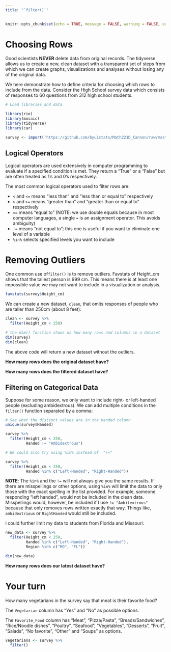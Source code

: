 ```yaml
---
title: "`filter()`"
---
```

```r
knitr::opts_chunk$set(echo = TRUE, message = FALSE, warning = FALSE, error = TRUE)
```


# Choosing Rows

Good scientists **NEVER** delete data from original records.  The tidyverse allows us to create a new, clean dataset with a transparent set of steps from which we can create graphs, visualizations and analyses without losing any of the original data. 

We here demonstrate how to define criteria for choosing which rows to include from the data.  Consider the High School survey data which consists of responses to 60 questions from 312 high school students.  

```r

# Load libraries and data

library(rio)
library(mosaic)
library(tidyverse)
library(car)

survey <- import('https://github.com/byuistats/Math221D_Cannon/raw/master/Data/HighSchoolSeniors_subset.csv') %>% tibble()

```


## Logical Operators

Logical operators are used extensively in computer programming to evaluate if a specified condition is met.  They return a "True" or a "False" but are often treated as 1's and 0's respectively. 

The most common logical operators used to filter rows are:

  * `<` and `<=` means "less than" and "less than or equal to" respectively
  * `>` and `>=` means "greater than" and "greater than or equal to" respectively
  * `==` means "equal to" (NOTE:  we use double equals because in most computer languages, a single `=` is an assignment operator.  This avoids ambiguity)
  * `!=` means "not equal to"; this one is useful if you want to eliminate one level of a variable
  * `%in%` selects specified levels you want to include

# Removing Outliers

One common use of`filter()` is to remove outliers.  Favstats of Height_cm shows that the tallest person is 999 cm.  This means there is at least one impossible value we may not want to include in a visualization or analysis.  

```r
favstats(survey$Height_cm)
```


We can create a new dataset, `clean`, that omits responses of people who are taller than 250cm (about 8 feet):

```r

clean <- survey %>% 
  filter(Height_cm < 250)

# the dim() function shows us how many rows and columns in a dataset
dim(survey)
dim(clean)

```

The above code will return a new dataset without the outliers.

__How many rows does the original dataset have?__

__How many rows does the filtered dataset have?__

## Filtering on Categorical Data

Suppose for some reason, we only want to include right- or left-handed people (excluding ambidextrous).  We can add multiple conditions in the `filter()` function separated by a comma:


```r

# See what the distinct values are in the Handed column
unique(survey$Handed)

survey %>%
  filter(Height_cm < 250,
         Handed != "Ambidextrous")

# We could also try using %in% instead of  "!="

survey %>%
  filter(Height_cm < 250,
         Handed %in% c("Left-Handed", "Right-Handed"))

```

__NOTE__: The `%in%` and the `!=` will not always give you the same results.  If there are misspellings or other options, using `%in%` will limit the data to only those with the exact spelling in the list provided. For example, someone responding "left handed", would not be included in the clean data.  Misspellings would, however, be included if I use `!= "Ambitextrous"` because that only removes rows written exactly that way.  Things like, `ambidextrious` or `RightHanded` would still be included.  

I could further limit my data to students from Florida and Missouri:

```r
new_data <- survey %>%
  filter(Height_cm < 250,
         Handed %in% c("Left-Handed", "Right-Handed"),
         Region %in% c("MO", "FL"))

dim(new_data)
```

__How many rows does our latest dataset have?__

# Your turn

How many vegetarians in the survey say that meat is their favorite food?

The `Vegetarian` column has "Yes" and "No" as possible options.

The `Favorite_Food` column has "Meat", "Pizza/Pasta", "Breads/Sandwiches", "Rice/Noodle dishes", "Poultry", "Seafood", "Vegetables", "Desserts", "Fruit", "Salads", "No favorite", "Other" and "Soups" as options.

```r
vegetarians <- survey %>%
  filter()
```


